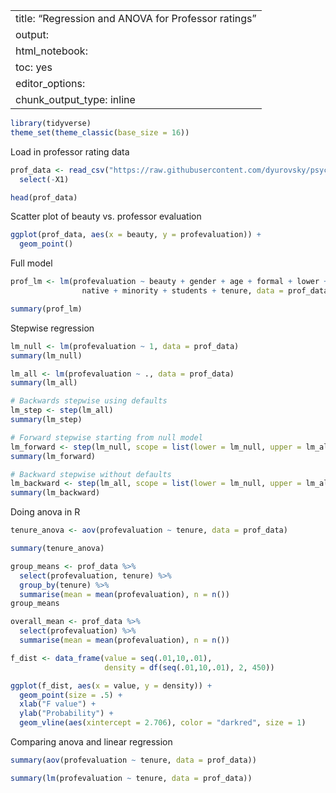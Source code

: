 
---
title: "Regression and ANOVA for Professor ratings"
output:
  html_notebook:
    toc: yes
editor_options: 
  chunk_output_type: inline
---


```r
library(tidyverse)
theme_set(theme_classic(base_size = 16))
```

Load in professor rating data
```r
prof_data <- read_csv("https://raw.githubusercontent.com/dyurovsky/psyc201/master/data/demos/prof_data.csv") %>%
  select(-X1)

head(prof_data)
```

Scatter plot of beauty vs. professor evaluation
```r
ggplot(prof_data, aes(x = beauty, y = profevaluation)) + 
  geom_point()
```

Full model
```r
prof_lm <- lm(profevaluation ~ beauty + gender + age + formal + lower + 
                native + minority + students + tenure, data = prof_data)

summary(prof_lm)
```

Stepwise regression
```r
lm_null <- lm(profevaluation ~ 1, data = prof_data)
summary(lm_null)

lm_all <- lm(profevaluation ~ ., data = prof_data)
summary(lm_all)

# Backwards stepwise using defaults
lm_step <- step(lm_all)
summary(lm_step)

# Forward stepwise starting from null model
lm_forward <- step(lm_null, scope = list(lower = lm_null, upper = lm_all), direction = "forward")
summary(lm_forward)

# Backward stepwise without defaults
lm_backward <- step(lm_all, scope = list(lower = lm_null, upper = lm_all), direction = "backward")
summary(lm_backward)
```

Doing anova in R
```r
tenure_anova <- aov(profevaluation ~ tenure, data = prof_data)

summary(tenure_anova)

group_means <- prof_data %>%
  select(profevaluation, tenure) %>%
  group_by(tenure) %>%
  summarise(mean = mean(profevaluation), n = n())
group_means

overall_mean <- prof_data %>%
  select(profevaluation) %>%
  summarise(mean = mean(profevaluation), n = n())

f_dist <- data_frame(value = seq(.01,10,.01),
                     density = df(seq(.01,10,.01), 2, 450))

ggplot(f_dist, aes(x = value, y = density)) + 
  geom_point(size = .5) +
  xlab("F value") + 
  ylab("Probability") + 
  geom_vline(aes(xintercept = 2.706), color = "darkred", size = 1)

```

Comparing anova and linear regression
```r
summary(aov(profevaluation ~ tenure, data = prof_data))

summary(lm(profevaluation ~ tenure, data = prof_data))
```